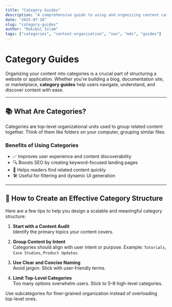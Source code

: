 ```yaml
---
title: "Category Guides"
description: "A comprehensive guide to using and organizing content categories for better structure, SEO, and user experience."
date: "2025-07-10"
slug: "category-guides"
author: "Rakibul Islam"
tags: ["categories", "content-organization", "seo", "mdx", "guides"]
---
```



# Category Guides

Organizing your content into categories is a crucial part of structuring a website or application. Whether you're building a blog, documentation site, or marketplace, **category guides** help users navigate, understand, and discover content with ease.

---

## 📚 What Are Categories?

Categories are top-level organizational units used to group related content together. Think of them like folders on your computer, grouping similar files.

### Benefits of Using Categories

- ✅ Improves user experience and content discoverability
- 🔍 Boosts SEO by creating keyword-focused landing pages
- 🧭 Helps readers find related content quickly
- 🛠️ Useful for filtering and dynamic UI generation

---

## 🧩 How to Create an Effective Category Structure

Here are a few tips to help you design a scalable and meaningful category structure:

1. **Start with a Content Audit**  
   Identify the primary topics your content covers.

2. **Group Content by Intent**  
   Categories should align with user intent or purpose. Example: `Tutorials`, `Case Studies`, `Product Updates`.

3. **Use Clear and Concise Naming**  
   Avoid jargon. Stick with user-friendly terms.

4. **Limit Top-Level Categories**  
   Too many options overwhelm users. Stick to 5–8 high-level categories.

<tip>Use subcategories for finer-grained organization instead of overloading top-level ones.</tip>

